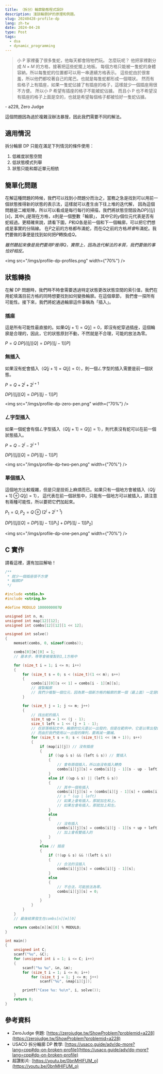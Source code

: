 ```yaml
---
title: （拆分）輪廓動態程式設計
description: 淺談輪廓DP的原理和例題。
slug: 20240428-profile-dp
lang: zh-tw
date: 2024-04-28
type: Post
tags:
  - dsa
  - dynamic_programming
---
```


> 小 P 家裡養了很多隻蛇，他每天都會陪牠們玩。
> 怎麼玩呢？ 他把家裡劃分成 $N \times M$ 的方格，接著把這些蛇擺上地板。
> 每個方格只能被一隻蛇的身體容納，所以每隻蛇的位置都可以用一串連續方格表示。
> 這些蛇由於很害羞，所以他們都咬著自己的尾巴。也就是每隻蛇都形成一個環狀。
> 然而有些格子上有插座，如果一隻蛇佔據了有插座的格子，這樣就少一個插座用很不方便。
> 所以小 P 希望有插座的格子不能被蛇佔據。
> 而且小 P 也不希望沒有插座的格子上面是空的，也就是希望每個格子都被恰好一隻蛇佔據。

\- a228, Zero Judge

這個問題因為過於複雜沒辦法暴搜，因此我們需要不同的解法。

## 適用情況

拆分輪廓 DP 只能在滿足下列情況的條件使用：

1. 低維度狀態空間
2. 低狀態模式列舉
3. 狀態只能和鄰近單元相依

## 簡單化問題

在解這種問題的時候，我們可以找到小問題分而治之，當務之急是找到可以用前一個狀態推得新的狀態的表示法，這樣就可以產生由下往上堆的迭代解，
因為這個問題是二維矩陣，所以可以看成是每行每行的掃描，我們將狀態空間設為$DP[i][j][s]$，其中$i, j$是現在方格，$s$則是一個整數「輪廓」，
其中它的$y$個位元代表是否有蛇經過。更精確來說，請看下圖，$P$和$Q$各是前一個和下一個輪廓，可以把它們想成是事實的分隔線。
在$P$之前的方格都布滿蛇，而在$Q$之前的方格*將會*布滿蛇。我們要做的事便是找到如何把$P$轉換成$Q$。

_雖然聽起來像是我們要用$P$推得$Q$，實際上，因為迭代解法的本質，我們要做的事恰好相反。_

<img src="/imgs/profile-dp-profiles.png" width={"70%"} />

## 狀態轉換

在解 DP 問題時，我們時不時會需要透過特定狀態更改狀態空間的索引值，我們在用蛇填滿目前方格的同時想要找到如何變換輪廓。在這個章節，
我們會一探所有可能性。接下來，我們將蛇通過輪廓這件事稱為「插入」。

### 插座

這是所有可能性最直接的。如果$Q[j+1]=Q[j]=0$，即沒有蛇穿過插座，這個輪廓是合理的，因此，它的狀態原封不動，不然就是不合理，可能的放法為零。

$P = Q$
$DP[i][j][Q] = DP[i][j-1][P]$

### 無插入

如果沒有蛇會插入（$Q[j+1] = Q[j] = 0$），則一個ㄥ字型的插入需要是前一個狀態。

$P=Q + 2^j + 2^{j+1}$

$DP[i][j][Q] = DP[i][j-1][P]$

<img src="/imgs/profile-dp-zero-pen.png" width={"70%"} />

### ㄥ字型插入

如果一個蛇會有個ㄥ字型插入（$Q[j+1]=Q[j]=1$），則代表沒有蛇可以在前一個狀態插入。

$P = Q - 2^j - 2^{j+1}$

$DP[i][j][Q] = DP[i][j-1][P]$

<img src="/imgs/profile-dp-two-pen.png" width={"70%"} />

### 單個插入

這個地方比較複雜，但是只是技術上麻煩而已。如果只有一個地方會被插入（$Q[j+1] \oplus Q[j] = 1$），
這代表在前一個狀態中，只能有一個地方可以被插入，請注意有兩種可能性，所以要把它們加起來。

$P_1 = Q, P_2 = Q \oplus (2^{j} + 2^{j + 1})$

$DP[i][j][Q] = DP[i][j-1][P_1] + DP[i][j-1][P_2]$

<img src="/imgs/profile-dp-one-pen.png" width={"70%"} />

## C 實作

請看這裡，還有加註解呦！

```c
/**
 * 就少一個插座很不方便
 * 輪廓DP
 */

#include <stdio.h>
#include <string.h>

#define MODULO 1000000007U

unsigned int n, m;
unsigned int map[12][12];
unsigned int combs[12][12][1 << 12];

unsigned int solve()
{
    memset(combs, 0, sizeof(combs));

    combs[0][m][0] = 1;
    // 基本步，等等會被複製到1,1方格中

    for (size_t i = 1; i <= n; i++)
    {
        for (size_t s = 0; s < (size_t)(1 << m); s++)
        {
            combs[i][0][s << 1] = combs[i - 1][m][s];
            // 複製輪廓
            // 我們少複製一個位元，因為第一個新方格的輪廓的第一個（最上面）一定是0。
        }

        for (size_t j = 1; j <= m; j++)
        {
            // 找出蛇的插入
            size_t up = 1 << (j - 1);
            size_t left = 1 << (j + 1 - 1);
            // 在部落格貼文中，輪廓的位元是以一出發的，但是在範例中，它是以零出發的，
            // 而由於我們使用以一出發的陣列，要再減一彌補。
            for (size_t s = 0; s < (size_t)(1 << (m + 1)); s++)
            {
                if (map[i][j]) // 沒有插座
                {
                    if ((up & s) && (left & s)) // 雙插入
                    {
                        // 會有兩個插入，所以由沒有插入轉換
                        combs[i][j][s] = combs[i][j - 1][s - up - left];
                    }
                    else if ((up & s) || (left & s))
                    {
                        // 其中一個有插入
                        combs[i][j][s] = (combs[i][j - 1][s] + combs[i][j - 1][s ^ (up | left)]) % MODULO;
                        // s ^ (up | left)
                        // 如果上會有插入，那就加左和上。
                        // 如果左會有插入，那就加上和左。
                    }
                    else
                    {
                        // 沒有插入
                        combs[i][j][s] = combs[i][j - 1][s + up + left];
                        // 加上會有雙插入的
                    }
                }
                else // 插座
                {
                    if (!(up & s) && !(left & s))
                    {
                        // 合法的沒插入
                        combs[i][j][s] = combs[i][j - 1][s];
                    }
                    else
                    {
                        // 不合法，可能放法為零。
                        combs[i][j][s] = 0;
                    }
                }
            }
        }
    }
    // 最後結果發生在combs[n][m][0]

    return combs[n][m][0] % MODULO;
}

int main()
{
    unsigned int C;
    scanf("%u", &C);
    for (unsigned int i = 1; i <= C; i++)
    {
        scanf("%u %u", &n, &m);
        for (size_t i = 1; i <= n; i++)
            for (size_t j = 1; j <= m; j++)
                scanf("%u", &map[i][j]);

        printf("Case %u: %u\n", i, solve());
    }
    return 0;
}

```

## 參考資料

- ZeroJudge 例題: [https://zerojudge.tw/ShowProblem?problemid=a228](https://zerojudge.tw/ShowProblem?problemid=a228)
- USACO 拆分輪廓 DP 教學:
  [https://usaco.guide/adv/dp-more?lang=cpp#dp-on-broken-profile](https://usaco.guide/adv/dp-more?lang=cpp#dp-on-broken-profile)
- 超讚影片: [https://youtu.be/0bnMHlFUM_o](https://youtu.be/0bnMHlFUM_o)
